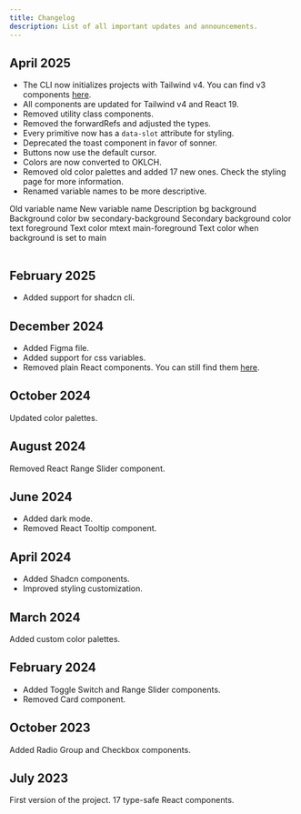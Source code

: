 ```yaml
---
title: Changelog
description: List of all important updates and announcements.
---
```


## April 2025

- The CLI now initializes projects with Tailwind v4. You can find v3 components <a target="_blank" href="https://v3.neobrutalism.dev/">here</a>.
- All components are updated for Tailwind v4 and React 19.
- Removed utility class components.
- Removed the forwardRefs and adjusted the types.
- Every primitive now has a `data-slot` attribute for styling.
- Deprecated the toast component in favor of sonner.
- Buttons now use the default cursor.
- Colors are now converted to OKLCH.
- Removed old color palettes and added 17 new ones. Check the <Link href="/styling">styling page</Link> for more information.
- Renamed variable names to be more descriptive.

<Table className="mt-8">
  <TableHeader>
    <TableRow>
      <TableHead>Old variable name</TableHead>
      <TableHead>New variable name</TableHead>
      <TableHead>Description</TableHead>
    </TableRow>
  </TableHeader>
  <TableBody>
    <TableRow>
      <TableCell>bg</TableCell>
      <TableCell>background</TableCell>
      <TableCell>Background color</TableCell>
    </TableRow>
    <TableRow>
      <TableCell>bw</TableCell>
      <TableCell>secondary-background</TableCell>
      <TableCell>Secondary background color</TableCell>
    </TableRow>
    <TableRow>
      <TableCell>text </TableCell>
      <TableCell>foreground</TableCell>
      <TableCell>Text color</TableCell>
    </TableRow>
    <TableRow>
      <TableCell>mtext</TableCell>
      <TableCell>main-foreground</TableCell>
      <TableCell>Text color when background is set to main</TableCell>
    </TableRow>
  </TableBody>
</Table>

## February 2025

- Added support for shadcn cli.

## December 2024

- Added <Link href="/docs/figma">Figma file</Link>.
- Added support for css variables.
- Removed plain React components. You can still find them <a target="_blank" href="https://github.com/ekmas/neobrutalism-components/tree/c842db4fc1486f3d6552c3f9dbffb7c39c1e1cb3/src/components/react/components">here</a>.

## October 2024

Updated <Link href="/docs/styling">color palettes</Link>.

## August 2024

Removed React Range Slider component.

## June 2024

- Added dark mode.
- Removed React Tooltip component. 

## April 2024

- Added Shadcn components.
- Improved <Link href="/docs/styling">styling customization</Link>.

## March 2024

Added <Link href="/docs/styling">custom color palettes</Link>.

## February 2024

- Added <Link href="/react/components/toggle-switch">Toggle Switch</Link> and <Link href="/react/components/range-slider">Range Slider</Link> components.
- Removed Card component.

## October 2023

Added <Link href="/react/components/radio-group">Radio Group</Link> and <Link href="/react/components/checkbox">Checkbox</Link> components.


## July 2023

First version of the project. 17 type-safe React components.